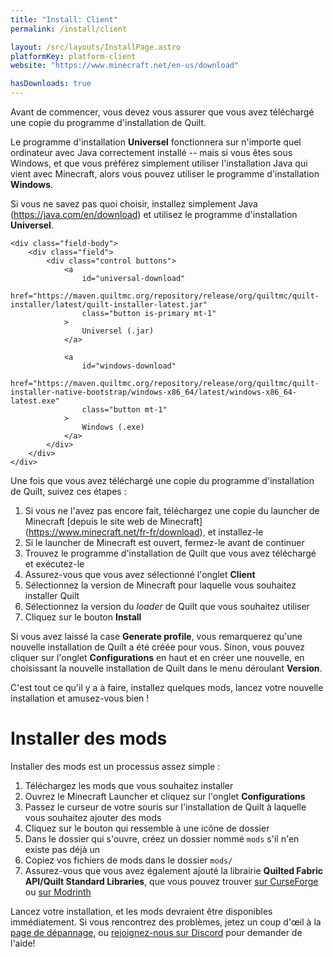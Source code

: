 ```yaml
---
title: "Install: Client"
permalink: /install/client

layout: /src/layouts/InstallPage.astro
platformKey: platform-client
website: "https://www.minecraft.net/en-us/download"

hasDownloads: true
---
```



Avant de commencer, vous devez vous assurer que vous avez téléchargé une copie du programme d'installation de Quilt.

Le programme d'installation **Universel** fonctionnera sur n'importe quel ordinateur avec Java correctement installé -- mais si vous êtes sous Windows, et que vous préférez simplement utiliser l'installation Java qui vient avec Minecraft, alors vous pouvez utiliser le programme d'installation **Windows**.

Si vous ne savez pas quoi choisir, installez simplement Java (https://java.com/en/download) et utilisez le programme d'installation **Universel**.

<div class="field is-horizontal">
	<InstallerVersion />

	<div class="field-body">
		<div class="field">
			<div class="control buttons">
				<a
					id="universal-download"
					href="https://maven.quiltmc.org/repository/release/org/quiltmc/quilt-installer/latest/quilt-installer-latest.jar"
					class="button is-primary mt-1"
				>
					Universel (.jar)
				</a>

				<a
					id="windows-download"
					href="https://maven.quiltmc.org/repository/release/org/quiltmc/quilt-installer-native-bootstrap/windows-x86_64/latest/windows-x86_64-latest.exe"
					class="button mt-1"
				>
					Windows (.exe)
				</a>
			</div>
		</div>
	</div>
</div>

Une fois que vous avez téléchargé une copie du programme d'installation de Quilt, suivez ces étapes :

1. Si vous ne l'avez pas encore fait, téléchargez une copie du launcher de Minecraft [depuis le site web de Minecraft] (https://www.minecraft.net/fr-fr/download), et installez-le
2. Si le launcher de Minecraft est ouvert, fermez-le avant de continuer
3. Trouvez le programme d'installation de Quilt que vous avez téléchargé et exécutez-le
4. Assurez-vous que vous avez sélectionné l'onglet **Client**
5. Sélectionnez la version de Minecraft pour laquelle vous souhaitez installer Quilt
6. Sélectionnez la version du _loader_ de Quilt que vous souhaitez utiliser
7. Cliquez sur le bouton **Install**

Si vous avez laissé la case **Generate profile**, vous remarquerez qu'une nouvelle installation de Quilt a été créée pour vous. Sinon, vous pouvez cliquer sur l'onglet **Configurations** en haut et en créer une nouvelle, en choisissant la nouvelle installation de Quilt dans le menu déroulant **Version**.

C'est tout ce qu'il y a à faire, installez quelques mods, lancez votre nouvelle installation et amusez-vous bien !

# Installer des mods

Installer des mods est un processus assez simple :

1. Téléchargez les mods que vous souhaitez installer
2. Ouvrez le Minecraft Launcher et cliquez sur l'onglet **Configurations**
3. Passez le curseur de votre souris sur l'installation de Quilt à laquelle vous souhaitez ajouter des mods
4. Cliquez sur le bouton qui ressemble à une icône de dossier
5. Dans le dossier qui s'ouvre, créez un dossier nommé `mods` s'il n'en existe pas déjà un
6. Copiez vos fichiers de mods dans le dossier `mods/`
7. Assurez-vous que vous avez également ajouté la librairie **Quilted Fabric API/Quilt Standard Libraries**, que vous pouvez trouver [sur CurseForge](https://www.curseforge.com/minecraft/mc-mods/qsl) ou [sur Modrinth](https://modrinth.com/mod/qsl)

Lancez votre installation, et les mods devraient être disponibles immédiatement. Si vous rencontrez des problèmes, jetez un coup d'œil à la [page de dépannage](/fr/usage/troubleshooting), ou [rejoignez-nous sur Discord](https://discord.quiltmc.org) pour demander de l'aide!
